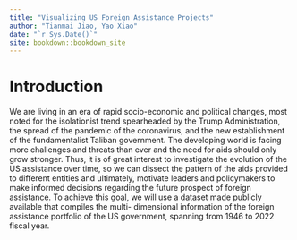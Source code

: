 ```yaml
--- 
title: "Visualizing US Foreign Assistance Projects"
author: "Tianmai Jiao, Yao Xiao"
date: "`r Sys.Date()`"
site: bookdown::bookdown_site
---
```


# Introduction

We are living in an era of rapid socio-economic and political changes, most noted for the isolationist trend spearheaded by the Trump Administration, the spread of the pandemic of the coronavirus, and the new establishment of the fundamentalist Taliban government. The developing world is facing more challenges and threats than ever and the need for aids should only grow stronger. Thus, it is of great interest to investigate the evolution of the US assistance over time, so we can dissect the pattern of the aids provided to different entities and ultimately, motivate leaders and policymakers to make informed decisions regarding the future prospect of foreign assistance. To achieve this goal, we will use a dataset made publicly available that compiles the multi- dimensional information of the foreign assistance portfolio of the US government, spanning from 1946 to 2022 fiscal year.
